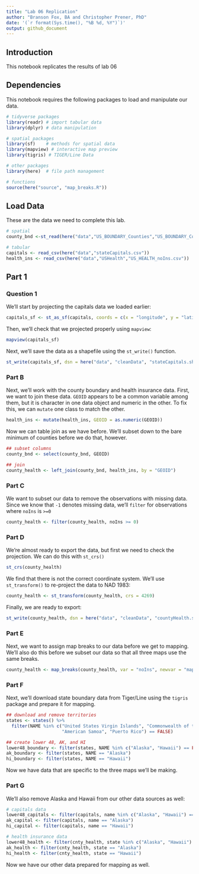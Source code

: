 ```yaml
---
title: "Lab 06 Replication"
author: "Branson Fox, BA and Christopher Prener, PhD"
date: '(`r format(Sys.time(), "%B %d, %Y")`)'
output: github_document
---
```


## Introduction
This notebook replicates the results of lab 06

## Dependencies
This notebook requires the following packages to load and manipulate our data.

```r
# tidyverse packages
library(readr) # import tabular data
library(dplyr) # data manipulation

# spatial packages
library(sf)    # methods for spatial data
library(mapview) # interactive map preview
library(tigris) # TIGER/Line Data

# other packages
library(here)  # file path management

# functions
source(here("source", "map_breaks.R"))
```

## Load Data
These are the data we need to complete this lab.
```r
# spatial 
county_bnd <-st_read(here("data","US_BOUNDARY_Counties","US_BOUNDARY_Counties.shp"))

# tabular
capitals <- read_csv(here("data","stateCapitals.csv"))
health_ins <- read_csv(here("data","USHealth","US_HEALTH_noIns.csv"))
```

## Part 1
### Question 1
We'll start by projecting the capitals data we loaded earlier:

```r
capitals_sf <- st_as_sf(capitals, coords = c(x = "longitude", y = "latitude"), crs = 4269)
```

Then, we'll check that we projected properly using `mapview`:

```r
mapview(capitals_sf)
```

Next, we'll save the data as a shapefile using the `st_write()` function.

```r
st_write(capitals_sf, dsn = here("data", "cleanData", "stateCapitals.shp"), delete_dsn = TRUE)
```

### Part B
Next, we'll work with the county boundary and health insurance data. First, we want to join these data. `GEOID` appears to be a common variable among them, but it is character in one data object and numeric in the other. To fix this, we can `mutate` one class to match the other.

```r
health_ins <- mutate(health_ins, GEOID = as.numeric(GEOID))
```

Now we can table join as we have before. We'll subset down to the bare minimum of counties before we do that, however.

```r
## subset columns
county_bnd <- select(county_bnd, GEOID)

## join
county_health <- left_join(county_bnd, health_ins, by = "GEOID")
```

### Part C
We want to subset our data to remove the observations with missing data. Since we know that `-1` denotes missing data, we'll `filter` for observations where `noIns` is `>=0`

```r
county_health <- filter(county_health, noIns >= 0)
```

### Part D
We're almost ready to export the data, but first we need to check the projection. We can do this with `st_crs()`

```r
st_crs(county_health)
```

We find that there is not the correct coordinate system. We'll use `st_transform()` to re-project the data to NAD 1983:

```r
county_health <- st_transform(county_health, crs = 4269)
```

Finally, we are ready to export:

```r
st_write(county_health, dsn = here("data", "cleanData", "countyHealth.shp"), delete_dsn = TRUE)
```

### Part E
Next, we want to assign map breaks to our data before we get to mapping. We'll also do this before we subset our data so that all three maps use the same breaks.

```r
county_health <- map_breaks(county_health, var = "noIns", newvar = "map_breaks", classes = 5, style = "fisher")
```

### Part F
Next, we'll download state boundary data from Tiger/Line using the `tigris` package and prepare it for mapping.

```r
## download and remove territories
states <- states() %>%
  filter(NAME %in% c("United States Virgin Islands", "Commonwealth of the Northern Mariana Islands", "Guam",
                     "American Samoa", "Puerto Rico") == FALSE)

## create lower 48, AK, and HI
lower48_boundary <- filter(states, NAME %in% c("Alaska", "Hawaii") == FALSE)
ak_boundary <- filter(states, NAME == "Alaska")
hi_boundary <- filter(states, NAME == "Hawaii")
```

Now we have data that are specific to the three maps we'll be making.

### Part G
We'll also remove Alaska and Hawaii from our other data sources as well:

```r
# capitals data
lower48_capitals <- filter(capitals, name %in% c("Alaska", "Hawaii") == FALSE)
ak_capital <- filter(capitals, name == "Alaska")
hi_capital <- filter(capitals, name == "Hawaii")

# health insurance data
lower48_health <- filter(cnty_health, state %in% c("Alaska", "Hawaii") == FALSE)
ak_health <- filter(cnty_health, state == "Alaska")
hi_health <- filter(cnty_health, state == "Hawaii")
```

Now we have our other data prepared for mapping as well.
